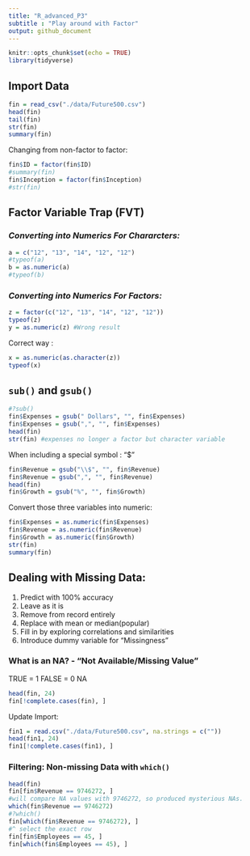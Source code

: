 ```yaml
---
title: "R_advanced_P3"
subtitle : "Play around with Factor"
output: github_document
---
```


```r
knitr::opts_chunk$set(echo = TRUE)
library(tidyverse)
```

## Import Data

```r
fin = read_csv("./data/Future500.csv")
head(fin)
tail(fin)
str(fin)
summary(fin)
```
Changing  from non-factor to factor:

```r
fin$ID = factor(fin$ID)
#summary(fin)
fin$Inception = factor(fin$Inception)
#str(fin)
```

## Factor Variable Trap (FVT)

### *Converting into Numerics For Chararcters:*

```r
a = c("12", "13", "14", "12", "12")
#typeof(a)
b = as.numeric(a)
#typeof(b)
```

### *Converting into Numerics For Factors:*

```r
z = factor(c("12", "13", "14", "12", "12"))
typeof(z)
y = as.numeric(z) #Wrong result
```
Correct way :
```r
x = as.numeric(as.character(z))
typeof(x)
```

## `sub()` and `gsub()`

```r
#?sub()
fin$Expenses = gsub(" Dollars", "", fin$Expenses)
fin$Expenses = gsub(",", "", fin$Expenses)
head(fin)
str(fin) #expenses no longer a factor but character variable

```
When including a special symbol : "$"

```r
fin$Revenue = gsub("\\$", "", fin$Revenue)
fin$Revenue = gsub(",", "", fin$Revenue)
head(fin)
fin$Growth = gsub("%", "", fin$Growth)
```

Convert those three variables into numeric:

```r
fin$Expenses = as.numeric(fin$Expenses)
fin$Revenue = as.numeric(fin$Revenue)
fin$Growth = as.numeric(fin$Growth)
str(fin)
summary(fin)
```

## Dealing with Missing Data:

1. Predict with 100% accuracy
2. Leave as it is
3. Remove from record entirely
4. Replace with mean or median(popular)
5. Fill in by exploring correlations and similarities
6. Introduce dummy variable for "Missingness"


### What is an NA? - "Not Available/Missing Value"

TRUE = 1
FALSE = 0
NA

```r
head(fin, 24)
fin[!complete.cases(fin), ] 
```

Update Import:

```r
fin1 = read.csv("./data/Future500.csv", na.strings = c(""))
head(fin1, 24)
fin1[!complete.cases(fin1), ] 
```

### Filtering: Non-missing Data with `which()`

```r
head(fin)
fin[fin$Revenue == 9746272, ] 
#will compare NA values with 9746272, so produced mysterious NAs.
which(fin$Revenue == 9746272)
#?which()
fin[which(fin$Revenue == 9746272), ]
#^ select the exact row 
fin[fin$Employees == 45, ]
fin[which(fin$Employees == 45), ]
```

